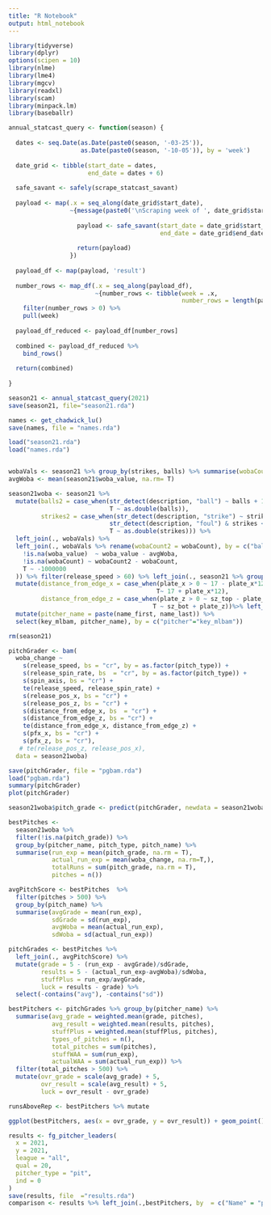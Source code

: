 ```yaml
---
title: "R Notebook"
output: html_notebook
---
```


```r

library(tidyverse)
library(dplyr)
options(scipen = 10)
library(nlme)
library(lme4)
library(mgcv)
library(readxl)
library(scam)
library(minpack.lm)
library(baseballr)
```

```r

annual_statcast_query <- function(season) {
  
  dates <- seq.Date(as.Date(paste0(season, '-03-25')),
                    as.Date(paste0(season, '-10-05')), by = 'week')
  
  date_grid <- tibble(start_date = dates, 
                      end_date = dates + 6)
  
  safe_savant <- safely(scrape_statcast_savant)
  
  payload <- map(.x = seq_along(date_grid$start_date), 
                 ~{message(paste0('\nScraping week of ', date_grid$start_date[.x], '...\n'))
                   
                   payload <- safe_savant(start_date = date_grid$start_date[.x], 
                                          end_date = date_grid$end_date[.x], type = 'pitcher')
                   
                   return(payload)
                 })
  
  payload_df <- map(payload, 'result')
  
  number_rows <- map_df(.x = seq_along(payload_df), 
                        ~{number_rows <- tibble(week = .x, 
                                                number_rows = length(payload_df[[.x]]$game_date))}) %>%
    filter(number_rows > 0) %>%
    pull(week)
  
  payload_df_reduced <- payload_df[number_rows]
  
  combined <- payload_df_reduced %>%
    bind_rows()
  
  return(combined)
  
}

season21 <- annual_statcast_query(2021)
save(season21, file="season21.rda")

names <- get_chadwick_lu()
save(names, file = "names.rda")
```


```r
load("season21.rda")
load("names.rda")


wobaVals <- season21 %>% group_by(strikes, balls) %>% summarise(wobaCount = mean(woba_value, na.rm = T), freq = n()) %>% filter(freq > 1) %>% select(-freq)
avgWoba <- mean(season21$woba_value, na.rm= T)

season21woba <- season21 %>% 
  mutate(balls2 = case_when(str_detect(description, "ball") ~ balls + 1, 
                            T ~ as.double(balls)), 
         strikes2 = case_when(str_detect(description, "strike") ~ strikes + 1,
                            str_detect(description, "foul") & strikes < 2 ~ strikes + 1,
                            T ~ as.double(strikes))) %>%
  left_join(., wobaVals) %>%
  left_join(., wobaVals %>% rename(wobaCount2 = wobaCount), by = c("balls2" = "balls", "strikes2" = "strikes")) %>% mutate(woba_change = case_when(
    !is.na(woba_value)  ~ woba_value - avgWoba, 
    !is.na(wobaCount) ~ wobaCount2 - wobaCount, 
    T ~ -1000000
  )) %>% filter(release_speed > 60) %>% left_join(., season21 %>% group_by(pitch_type) %>% summarise(count = n())) %>% filter(count > 1000) %>% 
  mutate(distance_from_edge_x = case_when(plate_x > 0 ~ 17 - plate_x*12,
                                         T~ 17 + plate_x*12),
         distance_from_edge_z = case_when(plate_z > 0 ~ sz_top - plate_z,
                                        T ~ sz_bot + plate_z))%>% left_join(names %>%
  mutate(pitcher_name = paste(name_first, name_last)) %>%
  select(key_mlbam, pitcher_name), by = c("pitcher"="key_mlbam"))

rm(season21)


```

```r
pitchGrader <- bam(
  woba_change ~ 
    s(release_speed, bs = "cr", by = as.factor(pitch_type)) +
    s(release_spin_rate, bs  = "cr", by = as.factor(pitch_type)) + 
    s(spin_axis, bs = "cr") + 
    te(release_speed, release_spin_rate) + 
    s(release_pos_x, bs = "cr") +
    s(release_pos_z, bs = "cr") +
    s(distance_from_edge_x, bs  = "cr") + 
    s(distance_from_edge_z, bs = "cr") + 
    te(distance_from_edge_x, distance_from_edge_z) + 
    s(pfx_x, bs = "cr") + 
    s(pfx_z, bs = "cr"), 
   # te(release_pos_z, release_pos_x),
  data = season21woba)

save(pitchGrader, file = "pgbam.rda")
load("pgbam.rda")
summary(pitchGrader)
plot(pitchGrader)

season21woba$pitch_grade <- predict(pitchGrader, newdata = season21woba)
```

```r
bestPitches <- 
  season21woba %>% 
  filter(!is.na(pitch_grade)) %>%
  group_by(pitcher_name, pitch_type, pitch_name) %>% 
  summarise(run_exp = mean(pitch_grade, na.rm = T), 
            actual_run_exp = mean(woba_change, na.rm=T,),
            totalRuns = sum(pitch_grade, na.rm = T),
            pitches = n()) 

avgPitchScore <- bestPitches  %>%  
  filter(pitches > 500) %>%
  group_by(pitch_name) %>% 
  summarise(avgGrade = mean(run_exp), 
            sdGrade = sd(run_exp),
            avgWoba = mean(actual_run_exp),
            sdWoba = sd(actual_run_exp))

pitchGrades <- bestPitches %>% 
  left_join(., avgPitchScore) %>%
  mutate(grade = 5 - (run_exp - avgGrade)/sdGrade,
         results = 5 - (actual_run_exp-avgWoba)/sdWoba,
         stuffPlus = run_exp/avgGrade,
         luck = results - grade) %>% 
  select(-contains("avg"), -contains("sd")) 

bestPitchers <- pitchGrades %>% group_by(pitcher_name) %>%
  summarise(avg_grade = weighted.mean(grade, pitches), 
            avg_result = weighted.mean(results, pitches),
            stuffPlus = weighted.mean(stuffPlus, pitches),
            types_of_pitches = n(), 
            total_pitches = sum(pitches),
            stuffWAA = sum(run_exp),
            actualWAA = sum(actual_run_exp)) %>%  
  filter(total_pitches > 500) %>%
  mutate(ovr_grade = scale(avg_grade) + 5, 
         ovr_result = scale(avg_result) + 5,
         luck = ovr_result - ovr_grade) 

runsAboveRep <- bestPitchers %>% mutate

ggplot(bestPitchers, aes(x = ovr_grade, y = ovr_result)) + geom_point() + geom_abline()
```
```r


results <- fg_pitcher_leaders(
  x = 2021,
  y = 2021,
  league = "all",
  qual = 20,
  pitcher_type = "pit",
  ind = 0
)
save(results, file  ="results.rda")
comparison <- results %>% left_join(.,bestPitchers, by  = c("Name" = "pitcher_name")) %>% select(Name, ovr_grade, ovr_result, WAR, FIP, ERA) 
```

